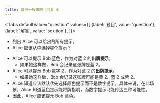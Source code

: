 ```yaml
---
title: 其他一般策略（问题 4）
---
```



<BeginnersGuideProgress id="other-general-strategy-question-4" />

<Tabs
  defaultValue="question"
  values={[
    {label: '题目', value: 'question'},
    {label: '解答', value: 'solution'},
  ]}>
<TabItem value="question">

- 列出 Alice 可以给出的所有提示。
- Alice 应该从中选择哪个提示？

</TabItem>
<TabItem value="solution">

- Alice 可以提示 Bob 蓝色，作为对蓝 2 的**出牌提示**。
  - 如果她这样做，Bob 会记录这张牌是蓝 2。
- Alice 可以提示 Bob 数字 2，作为对蓝 2 的**出牌提示**。
  - 如果她这样做，Bob 会记录这张牌可能是黄 2、蓝 2 或紫 2。
- Alice 知道应该默认优先选择颜色提示而不是数字提示。具体来说，在此场景，Alice 知道蓝色提示能将牌指明，而数字提示只能传达三种可能性。
- 因此，Alice 应该提示 Bob 蓝色。

</TabItem>
</Tabs>

<OtherGeneralStrategyQuestion4 />
